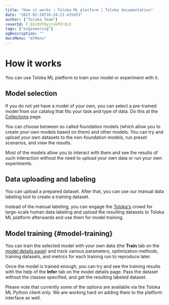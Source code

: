 ```yaml
---
title: "How it works — Toloka ML platform | Toloka documentation"
date: "2023-02-20T16:24:21.435453"
author: ["Toloka Team"]
coverId: F_bIcOYF9yjrxkPZrXc3
tags: ["engineering"]
ogDescription: ""
docsMenu: "mlMenu"
---
```


# How it works

You can use Toloka ML platform to train your model or experiment with it.

## Model selection

If you do not yet have a model of your own, you can select a pre-trained model from our catalog that fits your task and type of data. Do this at the [Collections](/docs/toloka-ml/models/collections) page.

You can choose between so called foundation models (which allow you to create your own models based on them) and other models. You can try and upload your own datasets to the non-foundation models, run preset scenarios, and view the results.

Most of the models allow you to interact with them and see the results of such interaction without the need to upload your own data or run your own experiments.

## Data uploading and labeling

You can upload a prepared dataset. After that, you can use our manual data labeling tool to create a training dataset.

Instead of the manual labeling, you can engage the [Toloka's](https://toloka.ai/) crowd for large-scale human data labeling and upload the resulting datasets to Toloka ML platform afterwards and use them for model training.

## Model training {#model-training}

You can train the selected model with your own data (the **Train** tab on the [model details page](/docs/toloka-ml/models/registry#get-model)) and track various parameters, optimization methods, training datasets, and metrics for each training run to reproduce later.

Once the model is trained enough, you can try and see the training results with the help of the **Infer** tab on the model details page. Pass the dataset without the classes specified, and get the resulting labeled dataset.

<Note mode="note" title="Note">

Please note that currently some of the options are available via the Toloka ML Python client only. We are working hard on adding them to the platform interface as well.

</Note>
